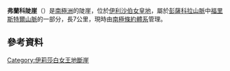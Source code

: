 {{coord|83|3|S|49|5|W|source:GNIS|display=title}}

'''弗蘭科陡崖'''（{{lang-en|Franko Escarpment}}）是[[南極洲|南極洲]]的陡崖，位於[[伊利沙伯女皇地|伊利沙伯女皇地]]，屬於[[彭薩科拉山脈|彭薩科拉山脈]]中[[福里斯特爾山脈|福里斯特爾山脈]]的一部分，長7公里，現時由[[南極條約體系|南極條約體系]]管理。

==參考資料==
{{cite gnis | type = antarid | id = 5259| name = Franko Escarpment | accessdate = 2012-04-06}}

{{DEFAULTSORT:Franko Escarpment}}
[[Category:伊莉莎白女王地斷崖|Category:伊莉莎白女王地斷崖]]


{{QueenElizabethLand-geo-stub}}